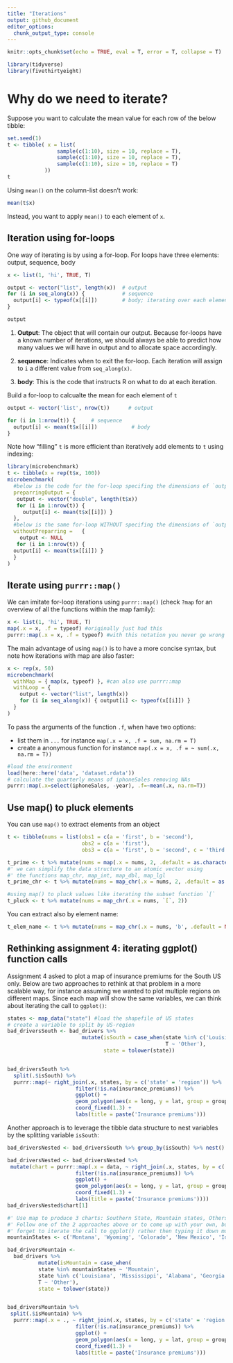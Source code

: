 ```yaml
---
title: "Iterations"
output: github_document
editor_options:
  chunk_output_type: console
---
```


```r
knitr::opts_chunk$set(echo = TRUE, eval = T, error = T, collapse = T)
```

```r
library(tidyverse)
library(fivethirtyeight)
```

# Why do we need to iterate?

Suppose you want to calculate the mean value for each row of the below tibble:

```r
set.seed(1)
t <- tibble( x = list(
                sample(c(1:10), size = 10, replace = T),
                sample(c(1:10), size = 10, replace = T),
                sample(c(1:10), size = 10, replace = T)
            ))
t
```

Using `mean()` on the column-list doesn't work: 

```r
mean(t$x)
```

Instead, you want to apply `mean()` to each element of `x`.


## Iteration using for-loops

One way of iterating is by using a for-loop. For loops have three elements: output, sequence, body

```r

x <- list(1, 'hi', TRUE, T) 

output <- vector("list", length(x))  # output
for (i in seq_along(x)) {            # sequence
  output[i] <- typeof(x[[i]])        # body; iterating over each element of list; using just [ ] gives a sublist
}

output
```

1. **Output**: The object that will contain our output. Because for-loops have a known number of iterations, we should always be able to predict how many values we will have in output and to allocate space accordingly.

2. **sequence**: Indicates when to exit the for-loop. Each iteration will assign to `i` a different value from `seq_along(x)`.

3. **body**: This is the code that instructs R on what to do at each iteration.


Build a for-loop to calcualte the mean for each element of `t`

```r

output <- vector('list', nrow(t))      # output

for (i in 1:nrow(t)) {     # sequence
  output[i] <- mean(t$x[[i]])           # body
}
```

Note how "filling" `t` is more efficient than iteratively add elements to `t` using indexing:

```r
library(microbenchmark)
t <- tibble(x = rep(t$x, 100))
microbenchmark(
  #below is the code for the for-loop specifing the dimensions of `output`
  preparringOutput = {
   output <- vector("double", length(t$x))  
   for (i in 1:nrow(t)) {
     output[i] <- mean(t$x[[i]]) }
  },
  #below is the same for-loop WITHOUT specifing the dimensions of `output`
  withoutPreparring =   { 
    output <- NULL
   for (i in 1:nrow(t)) {     
  output[i] <- mean(t$x[[i]]) }
  }
)
```


## Iterate using `purrr::map()`

We can imitate for-loop iterations using `purrr::map()` (check `?map` for an overview of all the functions within the map family):

```r
x <- list(1, 'hi', TRUE, T) 
map(.x = x, .f = typeof) #originally just had this
purrr::map(.x = x, .f = typeof) #with this notation you never go wrong
```

The main advantage of using `map()` is to have a more concise syntax, but note how iterations with map are also faster:

```r
x <- rep(x, 50)
microbenchmark(
  withMap = { map(x, typeof) }, #can also use purrr::map
  withLoop = {
    output <- vector("list", length(x)) 
    for (i in seq_along(x)) { output[i] <- typeof(x[[i]]) }
  }
)
```


To pass the arguments of the function `.f`, when have two options:

- list them in `...` for instance `map(.x = x, .f = sum, na.rm = T)`
- create a anonymous function for instance `map(.x = x, .f = ~ sum(.x, na.rm = T))`

```r
#load the environment 
load(here::here('data', 'dataset.rdata'))
# calculate the quarterly means of iphoneSales removing NAs
purrr::map(.x=select(iphoneSales, -year), .f=~mean(.x, na.rm=T))
```


## Use map() to pluck elements

You can use `map()` to extract elements from an object

```r
t <- tibble(nums = list(obs1 = c(a = 'first', b = 'second'), 
                        obs2 = c(a = 'first'), 
                        obs3 = c(a = 'first', b = 'second', c = 'third')))

t_prime <- t %>% mutate(nums = map(.x = nums, 2, .default = as.character(NA)))
#' we can simplify the data structure to an atomic vector using 
#' the functions map_chr, map_int, map_dbl, map_lgl
t_prime_chr <- t %>% mutate(nums = map_chr(.x = nums, 2, .default = as.character(NA)))

#using map() to pluck values like iterating the subset function `[`
t_pluck <- t %>% mutate(nums = map_chr(.x = nums, `[`, 2))
```

You can extract also by element name:

```r
t_elem_name <- t %>% mutate(nums = map_chr(.x = nums, 'b', .default = NA))
```



## Rethinking assignment 4: iterating ggplot() function calls

Assignment 4 asked to plot a map of insurance premiums for the South US only. Below are two approaches to rethink at that problem in a more scalable way, for instance assuming we wanted to plot multiple regions on different maps. Since each map will show the same variables, we can think about iterating the call to `ggplot()`:

```r
states <- map_data("state") #load the shapefile of US states
# create a variable to split by US-region
bad_driversSouth <- bad_drivers %>%
                        mutate(isSouth = case_when(state %in% c('Louisiana', 'Alabama', 'Mississippi', 'Georgia', 'South Carolina') ~ 'South',
                                                   T ~ 'Other'),
                               state = tolower(state))


bad_driversSouth %>% 
  split(.$isSouth) %>% 
  purrr::map(~ right_join(.x, states, by = c('state' = 'region')) %>% 
                      filter(!is.na(insurance_premiums)) %>% 
                      ggplot() +
                      geom_polygon(aes(x = long, y = lat, group = group, fill = insurance_premiums), color = "white") + 
                      coord_fixed(1.3) +
                      labs(title = paste('Insurance premiums')))

```


Another approach is to leverage the tibble data structure to nest variables by the splitting variable `isSouth`: 


```r
bad_driversNested <- bad_driversSouth %>% group_by(isSouth) %>% nest()

bad_driversNested <- bad_driversNested %>% 
 mutate(chart = purrr::map(.x = data, ~ right_join(.x, states, by = c('state' = 'region')) %>% 
                      filter(!is.na(insurance_premiums)) %>% 
                      ggplot() +
                      geom_polygon(aes(x = long, y = lat, group = group, fill = insurance_premiums), color = "white") + 
                      coord_fixed(1.3) +
                      labs(title = paste('Insurance premiums'))))
bad_driversNested$chart[1]
```


```r
#' Use map to produce 3 charts: Southern State, Mountain states, Others. 
#' Follow one of the 2 approaches above or to come up with your own, but don't 
#' forget to iterate the call to ggplot() rather then typing it down multiple times
mountainStates <- c('Montana', 'Wyoming', 'Colorado', 'New Mexico', 'Idaho', 'Utah', 'Arizona', 'Nevada')

bad_driversMountain <- 
  bad_drivers %>%
          mutate(isMountain = case_when(
          state %in% mountainStates ~ 'Mountain', 
          state %in% c('Louisiana', 'Mississippi', 'Alabama', 'Georgia', 'South Carolina') ~ 'South', 
          T ~ 'Other'), 
          state = tolower(state))


bad_driversMountain %>% 
 split(.$isMountain) %>% 
  purrr::map(.x = ., ~ right_join(.x, states, by = c('state' = 'region')) %>% 
                      filter(!is.na(insurance_premiums)) %>% 
                      ggplot() +
                      geom_polygon(aes(x = long, y = lat, group = group, fill = insurance_premiums), color = "white") + 
                      coord_fixed(1.3) +
                      labs(title = paste('Insurance premiums')))

```






